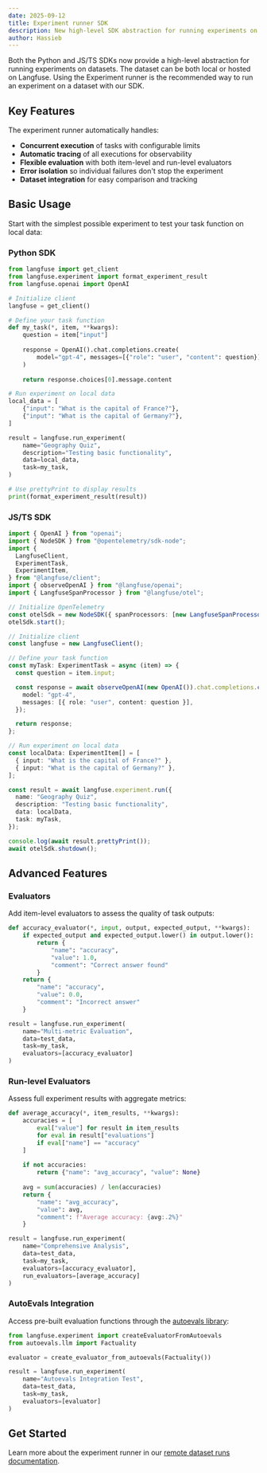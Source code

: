 ```yaml
---
date: 2025-09-12
title: Experiment runner SDK
description: New high-level SDK abstraction for running experiments on datasets with automatic tracing, concurrent execution, and flexible evaluation.
author: Hassieb
---
```



<ChangelogHeader />

Both the Python and JS/TS SDKs now provide a high-level abstraction for running experiments on datasets. The dataset can be both local or hosted on Langfuse. Using the Experiment runner is the recommended way to run an experiment on a dataset with our SDK.

## Key Features

The experiment runner automatically handles:

- **Concurrent execution** of tasks with configurable limits
- **Automatic tracing** of all executions for observability
- **Flexible evaluation** with both item-level and run-level evaluators
- **Error isolation** so individual failures don't stop the experiment
- **Dataset integration** for easy comparison and tracking

## Basic Usage

Start with the simplest possible experiment to test your task function on local data:

### Python SDK

```python
from langfuse import get_client
from langfuse.experiment import format_experiment_result
from langfuse.openai import OpenAI

# Initialize client
langfuse = get_client()

# Define your task function
def my_task(*, item, **kwargs):
    question = item["input"]
    
    response = OpenAI().chat.completions.create(
        model="gpt-4", messages=[{"role": "user", "content": question}]
    )
    
    return response.choices[0].message.content

# Run experiment on local data
local_data = [
    {"input": "What is the capital of France?"},
    {"input": "What is the capital of Germany?"},
]

result = langfuse.run_experiment(
    name="Geography Quiz",
    description="Testing basic functionality",
    data=local_data,
    task=my_task,
)

# Use prettyPrint to display results
print(format_experiment_result(result))
```

### JS/TS SDK

```typescript
import { OpenAI } from "openai";
import { NodeSDK } from "@opentelemetry/sdk-node";
import {
  LangfuseClient,
  ExperimentTask,
  ExperimentItem,
} from "@langfuse/client";
import { observeOpenAI } from "@langfuse/openai";
import { LangfuseSpanProcessor } from "@langfuse/otel";

// Initialize OpenTelemetry
const otelSdk = new NodeSDK({ spanProcessors: [new LangfuseSpanProcessor()] });
otelSdk.start();

// Initialize client
const langfuse = new LangfuseClient();

// Define your task function
const myTask: ExperimentTask = async (item) => {
  const question = item.input;

  const response = await observeOpenAI(new OpenAI()).chat.completions.create({
    model: "gpt-4",
    messages: [{ role: "user", content: question }],
  });

  return response;
};

// Run experiment on local data
const localData: ExperimentItem[] = [
  { input: "What is the capital of France?" },
  { input: "What is the capital of Germany?" },
];

const result = await langfuse.experiment.run({
  name: "Geography Quiz",
  description: "Testing basic functionality",
  data: localData,
  task: myTask,
});

console.log(await result.prettyPrint());
await otelSdk.shutdown();
```

## Advanced Features

### Evaluators

Add item-level evaluators to assess the quality of task outputs:

```python
def accuracy_evaluator(*, input, output, expected_output, **kwargs):
    if expected_output and expected_output.lower() in output.lower():
        return {
            "name": "accuracy",
            "value": 1.0,
            "comment": "Correct answer found"
        }
    return {
        "name": "accuracy", 
        "value": 0.0,
        "comment": "Incorrect answer"
    }

result = langfuse.run_experiment(
    name="Multi-metric Evaluation",
    data=test_data,
    task=my_task,
    evaluators=[accuracy_evaluator]
)
```

### Run-level Evaluators

Assess full experiment results with aggregate metrics:

```python
def average_accuracy(*, item_results, **kwargs):
    accuracies = [
        eval["value"] for result in item_results 
        for eval in result["evaluations"] 
        if eval["name"] == "accuracy"
    ]
    
    if not accuracies:
        return {"name": "avg_accuracy", "value": None}
    
    avg = sum(accuracies) / len(accuracies)
    return {
        "name": "avg_accuracy",
        "value": avg,
        "comment": f"Average accuracy: {avg:.2%}"
    }

result = langfuse.run_experiment(
    name="Comprehensive Analysis",
    data=test_data,
    task=my_task,
    evaluators=[accuracy_evaluator],
    run_evaluators=[average_accuracy]
)
```

### AutoEvals Integration

Access pre-built evaluation functions through the [autoevals library](https://github.com/braintrustdata/autoevals):

```python
from langfuse.experiment import createEvaluatorFromAutoevals
from autoevals.llm import Factuality

evaluator = create_evaluator_from_autoevals(Factuality())

result = langfuse.run_experiment(
    name="Autoevals Integration Test",
    data=test_data,
    task=my_task,
    evaluators=[evaluator]
)
```

## Get Started

Learn more about the experiment runner in our [remote dataset runs documentation](/docs/evaluation/dataset-runs/remote-run#experiment-runner-sdk).
